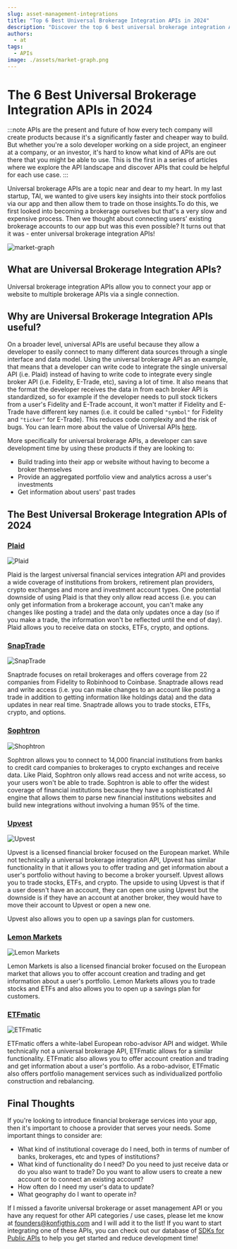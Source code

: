 ```yaml
---
slug: asset-management-integrations
title: "Top 6 Best Universal Brokerage Integration APIs in 2024"
description: "Discover the top 6 best universal brokerage integration APIs in 2024."
authors:
  - at
tags:
  - APIs
image: ./assets/market-graph.png
---
```


# The 6 Best Universal Brokerage Integration APIs in 2024

:::note
APIs are the present and future of how every tech company will create products
because it's a significantly faster and cheaper way to build. But whether you're
a solo developer working on a side project, an engineer at a company, or an
investor, it's hard to know what kind of APIs are out there that you might be
able to use. This is the first in a series of articles where we explore the API
landscape and discover APIs that could be helpful for each use case.
:::


Universal brokerage APIs are a topic near and dear to my heart. In my last
startup, TAI, we wanted to give users key insights into their stock portfolios
via our app and then allow them to trade on those insights.To do this, we first
looked into becoming a brokerage ourselves but that's a very slow and expensive
process. Then we thought about connecting users' existing brokerage accounts to
our app but was this even possible? It turns out that it was - enter universal
brokerage integration APIs!

![market-graph](./assets/market-graph.png)


## What are Universal Brokerage Integration APIs?

Universal brokerage integration APIs allow you to connect your app or website to
multiple brokerage APIs via a single connection.

## Why are Universal Brokerage Integration APIs useful?

On a broader level, universal APIs are useful because they allow a developer to
easily connect to many different data sources through a single interface and
data model. Using the universal brokerage API as an example, that means that a
developer can write code to integrate the single universal API (i.e. Plaid)
instead of having to write code to integrate every single broker API (i.e.
Fidelity, E-Trade, etc), saving a lot of time. It also means that the format the
developer receives the data in from each broker API is standardized, so for
example if the developer needs to pull stock tickers from a user's Fidelity and
E-Trade account, it won't matter if Fidelity and E-Trade have different key
names (i.e. it could be called `"symbol"` for Fidelity and `"ticker"` for E-Trade).
This reduces code complexity and the risk of bugs. You can learn more about the
value of Universal APIs [here](https://runalloy.com/blog/what-is-a-unified-api/#:~:text=With%20Universal%20APIs%2C%20you%20can,customers%20across%20the%20various%20platforms).

More specifically for universal brokerage APIs, a developer can save development
time by using these products if they are looking to:
 - Build trading into their app or website without having to become a broker themselves
 - Provide an aggregated portfolio view and analytics across a user's investments
 - Get information about users' past trades

## The Best Universal Brokerage Integration APIs of 2024

### [Plaid](https://plaid.com/)

![Plaid](./assets/plaid.webp)

Plaid is the largest universal financial services integration API and provides a wide coverage of institutions from brokers, retirement plan providers, crypto exchanges and more and investment account types. One potential downside of using Plaid is that they only allow read access (i.e. you can only get information from a brokerage account, you can't make any changes like posting a trade) and the data only updates once a day (so if you make a trade, the information won't be reflected until the end of day). Plaid allows you to receive data on stocks, ETFs, crypto, and options.

### [SnapTrade](https://snaptrade.com/)

![SnapTrade](./assets/snaptrade.jpg)

Snaptrade focuses on retail brokerages and offers coverage from 22 companies
from Fidelity to Robinhood to Coinbase. Snaptrade allows read and write access
(i.e. you can make changes to an account like posting a trade in addition to
getting information like holdings data) and the data updates in near real time.
Snaptrade allows you to trade stocks, ETFs, crypto, and options.


### [Sophtron](https://sophtron.com/index)

![Shophtron](./assets/sophtron.png)

Sophtron allows you to connect to 14,000 financial institutions from banks to
credit card companies to brokerages to crypto exchanges and receive data. Like
Plaid, Sophtron only allows read access and not write access, so your users
won't be able to trade. Sophtron is able to offer the widest coverage of
financial institutions because they have a sophisticated AI engine that allows
them to parse new financial institutions websites and build new integrations
without involving a human 95% of the time.

### [Upvest](https://upvest.co/)

![Upvest](./assets/upvest.jpg)

Upvest is a licensed financial broker focused on the European market. While not
technically a universal brokerage integration API, Upvest has similar
functionality in that it allows you to offer trading and get information about a
user's portfolio without having to become a broker yourself. Upvest allows you
to trade stocks, ETFs, and crypto. The upside to using Upvest is that if a user
doesn't have an account, they can open one using Upvest but the downside is if
they have an account at another broker, they would have to move their account to
Upvest or open a new one.

Upvest also allows you to open up a savings plan for customers.


### [Lemon Markets](https://www.lemon.markets/)

![Lemon Markets](./assets/lemon-markets.png)

Lemon Markets is also a licensed financial broker focused on the European market
that allows you to offer account creation and trading and get information about
a user's portfolio. Lemon Markets allows you to trade stocks and ETFs and also
allows you to open up a savings plan for customers.

### [ETFmatic](https://etfmatic.com/)

![ETFmatic](./assets/etfmatic.png)

ETFmatic offers a white-label European robo-advisor API and widget. While
technically not a universal brokerage API, ETFmatic allows for a similar
functionality. ETFmatic also allows you to offer account creation and trading
and get information about a user's portfolio. As a robo-advisor, ETFmatic also
offers portfolio management services such as individualized portfolio
construction and rebalancing.

## Final Thoughts

If you're looking to introduce financial brokerage services into your app, then it's important to choose a provider that serves your needs. Some important things to consider are:

- What kind of institutional coverage do I need, both in terms of number of banks, brokerages, etc and types of institutions?
- What kind of functionality do I need? Do you need to just receive data or do you also want to trade? Do you want to allow users to create a new account or to connect an existing account?
- How often do I need my user's data to update?
- What geography do I want to operate in?

If I missed a favorite universal brokerage or asset management API or you have
any request for other API categories / use cases, please let me know at
founders@konfigthis.com and I will add it to the list! If you want to start
integrating one of these APIs, you can check out our database of [SDKs for
Public APIs](https://konfigthis.com/sdk/category/all) to help you get started
and reduce development time!
